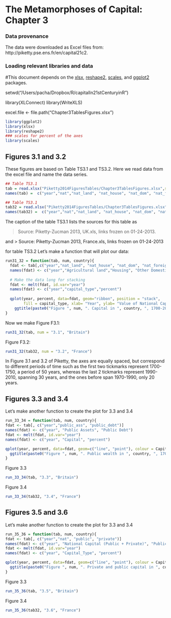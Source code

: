 The Metamorphoses of Capital: Chapter 3
========================================================

### Data provenance

The data were downloaded as Excel files from: http://piketty.pse.ens.fr/en/capital21c2. 

### Loading relevant libraries and data

#This document depends on the [xlsx](http://cran.r-project.org/web/packages/xlsx/index.html), [reshape2](http://cran.r-project.org/web/packages/reshape2/index.html), [scales](http://cran.r-project.org/web/packages/scales/index.html), and [ggplot2](http://cran.r-project.org/web/packages/ggplot2/index.html) packages.

setwd("/Users/pacha/Dropbox/R/capitalIn21stCenturyinR")

library(XLConnect)
library(WriteXLS)

excel.file <- file.path("Chapter3TablesFigures.xlsx")

```r
library(ggplot2)
library(xlsx)
library(reshape2)
### scales for percent of the axes
library(scales)
```

## Figures 3.1 and 3.2

These figures are based on Table TS3.1 and TS3.2. Here we read
data from the excel file and name the data series.

```r
## Table TS3.1
tab = read.xlsx("Piketty2014FiguresTables/Chapter3TablesFigures.xlsx",sheetName="TS3.1",rowIndex=9:19,colIndex=1:10,header=FALSE)
names(tab) =  c("year","nat","nat_land", "nat_house", "nat_dom", "nat_foreign", "public", "public_ass", "public_debt", "private")
```

```r
## Table TS3.1
tab32 = read.xlsx("Piketty2014FiguresTables/Chapter3TablesFigures.xlsx",sheetName="TS3.2",rowIndex=9:19,colIndex=1:10,header=FALSE)
names(tab32) =  c("year","nat","nat_land", "nat_house", "nat_dom", "nat_foreign", "public", "public_ass", "public_debt", "private")
```

The caption of the table TS3.1 lists the sources for this table
as 

> Source: Piketty-Zucman 2013, UK.xls, links frozen on 01-24-2013.   				

and 
> Source: Piketty-Zucman 2013, France.xls, links frozen on 01-24-2013

for table TS3.2
Let's make a function that will plot our data:
```r
run31_32 = function(tab, num, country){
  fdat <- tab[,c("year","nat_land", "nat_house", "nat_dom", "nat_foreign")]
  names(fdat) <- c("year","Agricultural land","Housing", "Other Domestic Capital", "Net foreign capital")
  
  # Make the data long for stacking
  fdat <- melt(fdat, id.var="year")
  names(fdat) <- c("year","capital_type","percent")
  
  qplot(year, percent, data=fdat, geom="ribbon", position = "stack", 
        fill = capital_type, xlab= "Year", ylab= "Value of National Capital (% National Income)") + scale_y_continuous(labels = percent, limits = c(0, 8)) + 
    ggtitle(paste0("Figure ", num, ". Capital in ", country, ", 1700-2010")) + theme(legend.position="bottom", legend.background = element_rect(fill="transparent")) + scale_x_continuous(breaks = seq(1700, 2020, by=20))
}
```

Now we make Figure F3.1:

```r
run31_32(tab, num = "3.1", "Britain")
```

Figure F3.2:

```r
run31_32(tab32, num = "3.2", "France")
```

In Figure 3.1 and 3.2 of Piketty, the axes are equally spaced, but correspond to different periods of time such as the first two tickmarks represent 1700-1750, a period of 50 years, whereas the last 2 tickmarks represent 1990-2010, spanning 30 years, and the ones before span 1970-1990, only 20 years.  

## Figures 3.3 and 3.4
Let's make another function to create the plot for 3.3 and 3.4
```r
run_33_34 = function(tab, num, country){
fdat <- tab[, c("year","public_ass", "public_debt")]
names(fdat) <- c("year", "Public Assets", "Public Debt")
fdat <- melt(fdat, id.var="year")
names(fdat) <- c("year", "Capital", "percent")

qplot(year, percent, data=fdat, geom=c("line", "point"), colour = Capital, xlab= "Year", ylab= "Public assets and debt (% national income)") + scale_y_continuous(labels = percent, limits = c(0, 2.5)) + 
  ggtitle(paste0("Figure ", num, ". Public wealth in ", country, ", 1700-2010")) + theme(legend.position=c(0.5, .8), legend.background = element_rect(fill="transparent")) + scale_x_continuous(breaks = seq(1700, 2020, by=20))
}
```

Figure 3.3

```r
run_33_34(tab, "3.3", "Britain")
```

Figure 3.4

```r
run_33_34(tab32, "3.4", "France")
```


## Figures 3.5 and 3.6
Let's make another function to create the plot for 3.3 and 3.4
```r
run_35_36 = function(tab, num, country){
fdat <- tab[, c("year","nat", "public", "private")]
names(fdat) <- c("year", "National Capital (Public + Private)", "Public", "Private")
fdat <- melt(fdat, id.var="year")
names(fdat) <- c("year", "Capital_Type", "percent")

qplot(year, percent, data=fdat, geom=c("line", "point"), colour = Capital_Type, xlab= "Year", ylab= "National, private and public capital (% national income)") + scale_y_continuous(labels = percent, limits = c(-2, 9)) + 
  ggtitle(paste0("Figure ", num, ". Private and public capital in ", country, ", 1700-2010")) + theme(legend.position=c(0.5, .5), legend.background = element_rect(fill="transparent")) + scale_x_continuous(breaks = seq(1700, 2020, by=20))
}
```

Figure 3.3

```r
run_35_36(tab, "3.5", "Britain")
```

Figure 3.4

```r
run_35_36(tab32, "3.6", "France")
```